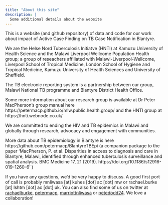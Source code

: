 ```yaml
---
title: "About this site"
description: |
  Some additional details about the website
---
```


This is a website (and github repository) of data and code for our work about impact of Active Case Finding on TB Case Notification in Blantyre.

We are the Helse Nord Tuberculosis Initiatve (HNTI) at Kamuzu University of Health Science and the Malawi Liverpool Wellcome Population Health group; a group of reseachers affiliated with Malawi-Liverpool-Wellcome, Liverpool School of Tropical Medicine, London School of Hygiene and Tropical Medicine, Kamuzu University of Health Sciences and University of Sheffield.

The TB electronic reporting system is a partnership between our group, Malawi National TB programme and Blantyre District Health Office.

Some more information about our research group is available at Dr Peter MacPherson's group manual here https://petermacp.github.io/mlw.public.health.group/ and the HNTI group at https://hnti.webnode.co.uk/  

We are committed to ending the HIV and TB epidemics in Malawi and globally through research, advocacy and engagement with communities.

More data about TB epidemiology in Blantyre is here https://github.com/petermacp/BlantyreTBEpi (a companion package to the paper 'MacPherson, P. et al. Disparities in access to diagnosis and care in Blantyre, Malawi, identified through enhanced tuberculosis surveillance and spatial analysis. BMC Medicine 17, 21 (2019). https://doi.org/10.1186/s12916-019-1260-6'
 )

If you have any questions, we'd be very happy to discuss.  A good first port of call is probably mnliwasa [at] kuhes [dot] ac [dot] mw or rachael.burke [at] lshtm [dot] ac [dot] uk. You can also find some of us on twitter at  [rachaelburke](https://twitter.com/rachaelburke), [petermacp](https://twitter.com/petermacp), [marriottnliwasa](https://twitter.com/marriottnliwasa) or [petedodd24](https://twitter.com/petedodd24). We love a collaboration!